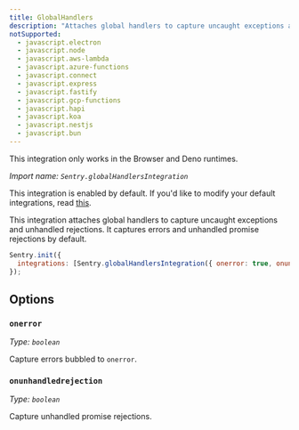 ```yaml
---
title: GlobalHandlers
description: "Attaches global handlers to capture uncaught exceptions and unhandled rejections. (default)"
notSupported:
  - javascript.electron
  - javascript.node
  - javascript.aws-lambda
  - javascript.azure-functions
  - javascript.connect
  - javascript.express
  - javascript.fastify
  - javascript.gcp-functions
  - javascript.hapi
  - javascript.koa
  - javascript.nestjs
  - javascript.bun
---
```


<Alert level="info">

This integration only works in the Browser and Deno runtimes.

</Alert>

_Import name: `Sentry.globalHandlersIntegration`_

This integration is enabled by default. If you'd like to modify your default integrations, read [this](./../#modifying-default-integrations).

This integration attaches global handlers to capture uncaught exceptions and unhandled rejections. It captures errors and unhandled promise rejections by default.

```JavaScript
Sentry.init({
  integrations: [Sentry.globalHandlersIntegration({ onerror: true, onunhandledrejection: true })],
});
```

## Options

### `onerror`

_Type: `boolean`_

Capture errors bubbled to `onerror`.

### `onunhandledrejection`

_Type: `boolean`_

Capture unhandled promise rejections.
